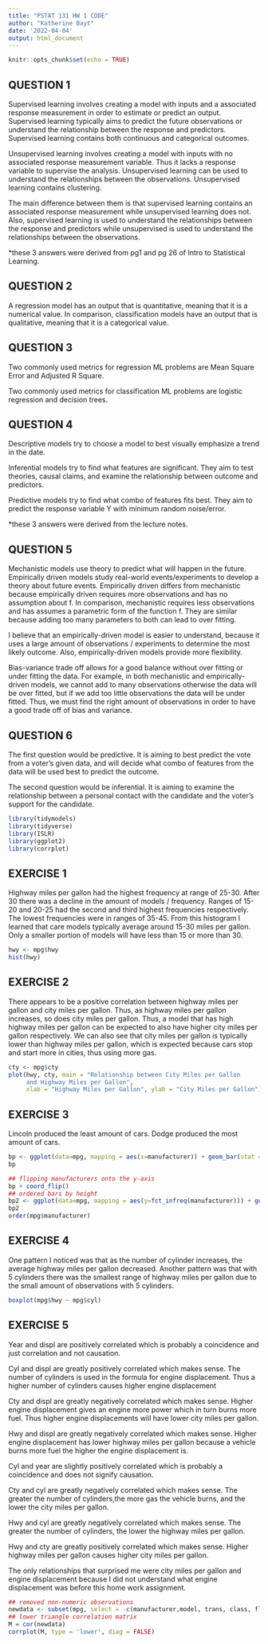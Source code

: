 ```yaml
---
title: "PSTAT 131 HW 1 CODE"
author: "Katherine Bayt"
date: '2022-04-04'
output: html_document
---
```


```r
knitr::opts_chunk$set(echo = TRUE)
```

## QUESTION 1

Supervised learning involves creating a model with inputs and a associated response measurement in order to estimate or predict an output. Supervised learning typically aims to predict the future observations or understand the relationship between the response and predictors. Supervised learning contains both continuous and categorical outcomes.

Unsupervised learning involves creating a model with inputs with no associated response measurement variable. Thus it lacks a response variable to supervise the analysis. Unsupervised learning can be used to understand the relationships between the observations. Unsupervised learning contains clustering.

The main difference between them is that supervised learning contains an associated response measurement while unsupervised learning does not. Also, supervised learning is used to understand the relationships between the response and predictors while unsupervised is used to understand the relationships between the observations.

\*these 3 answers were derived from pg1 and pg 26 of Intro to Statistical Learning.

## QUESTION 2

A regression model has an output that is quantitative, meaning that it is a numerical value. In comparison, classification models have an output that is qualitative, meaning that it is a categorical value.

## QUESTION 3

Two commonly used metrics for regression ML problems are Mean Square Error and Adjusted R Square.

Two commonly used metrics for classification ML problems are logistic regression and decision trees.

## QUESTION 4

Descriptive models try to choose a model to best visually emphasize a trend in the date.

Inferential models try to find what features are significant. They aim to test theories, causal claims, and examine the relationship between outcome and predictors.

Predictive models try to find what combo of features fits best. They aim to predict the response variable Y with minimum random noise/error.

\*these 3 answers were derived from the lecture notes.

## QUESTION 5

Mechanistic models use theory to predict what will happen in the future. Empirically driven models study real-world events/experiments to develop a theory about future events. Empirically driven differs from mechanistic because empirically driven requires more observations and has no assumption about f. In comparison, mechanistic requires less observations and has assumes a parametric form of the function f. They are similar because adding too many parameters to both can lead to over fitting.

I believe that an empirically-driven model is easier to understand, because it uses a large amount of observations / experiments to determine the most likely outcome. Also, empirically-driven models provide more flexibility.

Bias-variance trade off allows for a good balance without over fitting or under fitting the data. For example, in both mechanistic and empirically-driven models, we cannot add to many observations otherwise the data will be over fitted, but if we add too little observations the data will be under fitted. Thus, we must find the right amount of observations in order to have a good trade off of bias and variance.

## QUESTION 6

The first question would be predictive. It is aiming to best predict the vote from a voter's given data, and will decide what combo of features from the data will be used best to predict the outcome.

The second question would be inferential. It is aiming to examine the relationship between a personal contact with the candidate and the voter's support for the candidate.
```r
library(tidymodels)
library(tidyverse)
library(ISLR)
library(ggplot2)
library(corrplot)
```

## EXERCISE 1

Highway miles per gallon had the highest frequency at range of 25-30. After 30 there was a decline in the amount of models / frequency. Ranges of 15-20 and 20-25 had the second and third highest frequencies respectively. The lowest frequencies were in ranges of 35-45. From this histogram I learned that care models typically average around 15-30 miles per gallon. Only a smaller portion of models will have less than 15 or more than 30.

```r
hwy <- mpg$hwy
hist(hwy)
```

## EXERCISE 2

There appears to be a positive correlation between highway miles per gallon and city miles per gallon. Thus, as highway miles per gallon increases, so does city miles per gallon. Thus, a model that has high highway miles per gallon can be expected to also have higher city miles per gallon respectively. We can also see that city miles per gallon is typically lower than highway miles per gallon, which is expected because cars stop and start more in cities, thus using more gas.

```r
cty <- mpg$cty
plot(hwy, cty, main = "Relationship between City Miles per Gallon 
     and Highway Miles per Gallon",
     xlab = "Highway Miles per Gallon", ylab = "City Miles per Gallon")
```

## EXERCISE 3

Lincoln produced the least amount of cars. Dodge produced the most amount of cars.

```r
bp <- ggplot(data=mpg, mapping = aes(x=manufacturer)) + geom_bar(stat = "count")
bp 

## flipping manufacturers onto the y-axis 
bp + coord_flip()
## ordered bars by height 
bp2 <- ggplot(data=mpg, mapping = aes(y=fct_infreq(manufacturer))) + geom_bar(stat = "count")
bp2
order(mpg$manufacturer)
```

## EXERCISE 4

One pattern I noticed was that as the number of cylinder increases, the average highway miles per gallon decreased. Another pattern was that with 5 cylinders there was the smallest range of highway miles per gallon due to the small amount of observations with 5 cylinders.

```r
boxplot(mpg$hwy ~ mpg$cyl)
```

## EXERCISE 5

Year and displ are positively correlated which is probably a coincidence and just correlation and not causation.

Cyl and displ are greatly positively correlated which makes sense. The number of cylinders is used in the formula for engine displacement. Thus a higher number of cylinders causes higher engine displacement

Cty and displ are greatly negatively correlated which makes sense. Higher engine displacement gives an engine more power which in turn burns more fuel. Thus higher engine displacements will have lower city miles per gallon.

Hwy and displ are greatly negatively correlated which makes sense. Higher engine displacement has lower highway miles per gallon because a vehicle burns more fuel the higher the engine displacement is.

Cyl and year are slightly positively correlated which is probably a coincidence and does not signify causation.

Cty and cyl are greatly negatively correlated which makes sense. The greater the number of cylinders,the more gas the vehicle burns, and the lower the city miles per gallon.

Hwy and cyl are greatly negatively correlated which makes sense. The greater the number of cylinders, the lower the highway miles per gallon.

Hwy and cty are greatly positively correlated which makes sense. Higher highway miles per gallon causes higher city miles per gallon.

The only relationships that surprised me were city miles per gallon and engine displacement because I did not understand what engine displacement was before this home work assignment.

```r
## removed non-numeric observations 
newdata <- subset(mpg, select = -c(manufacturer,model, trans, class, fl, drv))
## lower triangle correlation matrix 
M = cor(newdata)
corrplot(M, type = 'lower', diag = FALSE)
```
